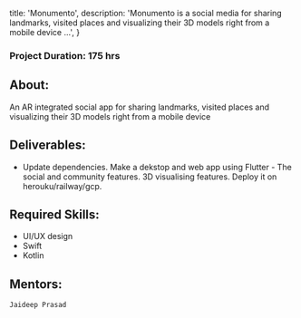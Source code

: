 
  title: 'Monumento',
  description:
    'Monumento is a social media for sharing landmarks, visited places and visualizing their 3D models right from a mobile device ...',
}


### Project Duration: 175 hrs

## About:

An AR integrated social app for sharing landmarks, visited places and visualizing their 3D models right from a mobile device

## Deliverables:

- Update dependencies. Make a dekstop and web app using Flutter - The social and community features. 3D visualising features. Deploy it on herouku/railway/gcp.

## Required Skills:

- UI/UX design
- Swift
- Kotlin

## Mentors:

`Jaideep Prasad`
